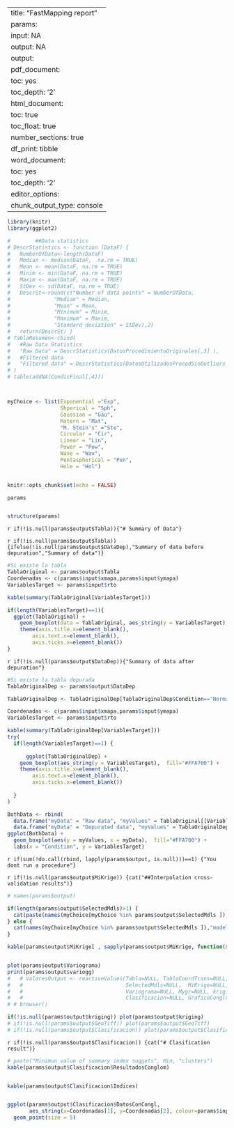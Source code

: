 
---
title: "FastMapping report"
params:
  input: NA
  output: NA
output:
  pdf_document:
    toc: yes
    toc_depth: '2'
  html_document:
    toc: true
    toc_float: true
    number_sections: true
    df_print: tibble
  word_document:
    toc: yes
    toc_depth: '2'
editor_options: 
  chunk_output_type: console
---

```r
library(knitr)
library(ggplot2)

#        ##Data statistics
# DescrStatistics <- function (DataF) {
#   NumberOfData<-length(DataF)
#   Median <- median(DataF,  na.rm = TRUE)
#   Mean <- mean(DataF, na.rm = TRUE) 
#   Minim <- min(DataF, na.rm = TRUE) 
#   Maxim <- max(DataF, na.rm = TRUE) 
#   StDev <- sd(DataF, na.rm = TRUE)
#   DescrSt<-round(c("Number of data points" = NumberOfData,
#              "Median" = Median,
#              "Mean" = Mean,
#              "Minimum" = Minim,
#              "Maximum" = Maxim,
#              "Standard deviation" = StDev),2)
#   return(DescrSt) }
# TablaResumen<-cbind(
#   #Raw Data Statistics
#   "Raw Data" = DescrStatistics(DatosProcedimientoOriginales[,3] ),
#   #Filtered data
#   "Filtered data" = DescrStatistics(DatosUtilizadosProcedSinOutliers_Inlierns[,3])
# )
# table(addNA(CondicFinal[,4]))



myChoice <- list(Exponential ="Exp",
                 Shperical = "Sph",
                 Gaussian = "Gau",
                 Matern = "Mat",
                 "M. Stein's" ="Ste",
                 Circular = "Cir",
                 Linear = "Lin",
                 Power = "Pow",
                 Wave = "Wav",
                 Pentaspherical = "Pen",
                 Hole = "Hol")


knitr::opts_chunk$set(echo = FALSE)
```


```r
params


structure(params)
```


`r if(!is.null(params$output$Tabla)){"# Summary of Data"}`

`r if(!is.null(params$output$Tabla)) {ifelse(!is.null(params$output$DataDep),"Summary of data before depuration","Summary of data")}`

```r
#Si existe la tabla 
TablaOriginal <- params$output$Tabla
Coordenadas <- c(params$input$xmapa,params$input$ymapa)
VariablesTarget <- params$input$rto

kable(summary(TablaOriginal[VariablesTarget]))

if(length(VariablesTarget)==1){
  ggplot(TablaOriginal) +
    geom_boxplot(data = TablaOriginal, aes_string(y = VariablesTarget),  fill="#FFBF00") +
    theme(axis.title.x=element_blank(),
        axis.text.x=element_blank(),
        axis.ticks.x=element_blank())
}

```


`r if(!is.null(params$output$DataDep)){"Summary of data after depuration"}`

```r

#Si existe la tabla depurada
TablaOriginalDep <- params$output$DataDep

TablaOriginalDep <- TablaOriginalDep[TablaOriginalDep$Condition=="NormalPoint",]

Coordenadas <- c(params$input$xmapa,params$input$ymapa)
VariablesTarget <- params$input$rto

kable(summary(TablaOriginalDep[VariablesTarget]))
try(
  if(length(VariablesTarget)==1) {
    
      ggplot(TablaOriginalDep) +
    geom_boxplot(aes_string(y = VariablesTarget),  fill="#FFA700") +
    theme(axis.title.x=element_blank(),
        axis.text.x=element_blank(),
        axis.ticks.x=element_blank())
    
  }
)

```



```r
BothData <- rbind(
  data.frame("myData" = "Raw data", "myValues" = TablaOriginal[[VariablesTarget]]),
  data.frame("myData" = "Depurated data", "myValues" = TablaOriginalDep[[VariablesTarget]]))
ggplot(BothData) +
  geom_boxplot(aes(y = myValues, x = myData),  fill="#FFA700") +
  labs(x = "Condition", y = VariablesTarget)
```


`r if(sum(!do.call(rbind, lapply(params$output, is.null)))==1) {"You dont run a procedure"}`

`r if(!is.null(params$output$MiKrige)) {cat("##Interpolation cross-validation results")}`

```r
# names(params$output)

if(length(params$output$SelectedMdls)>1) {
  cat(paste(names(myChoice[myChoice %in% params$output$SelectedMdls ]), collapse = ", "),"models were adjusted. \n\n\n")
} else {
  cat(names(myChoice[myChoice %in% params$output$SelectedMdls ]),"model were adjusted. \n\n\n")
}

kable(params$output$MiKrige[ , sapply(params$output$MiKrige, function(x) !all(is.na(x))) ])


plot(params$output$Variograma)
print(params$output$variogg)
#   # ValoresOutput <- reactiveValues(Tabla=NULL, TablaCoordTrans=NULL,DataDep=NULL,NombresCol=NULL,
#   #                                 SelectedMdls=NULL,  MiKrige=NULL,
#   #                                 Variograma=NULL, Mygr=NULL, kriging=NULL, GeoTiff=NULL,
#   #                                 Clasificacion=NULL, GraficoConglom=NULL)
# # browser()

if(!is.null(params$output$kriging)) plot(params$output$kriging)
# if(!is.null(params$output$GeoTiff)) plot(params$output$GeoTiff)
# if(!is.null(params$output$Clasificacion)) plot(params$output$Clasificacion)
```



`r if(!is.null(params$output$Clasificacion)) {cat("# Clasification result")} `

```r

# paste("Minimun value of summary index suggets", Min, "clusters")
kable(params$output$Clasificacion$ResultadosConglom)


kable(params$output$Clasificacion$Indices)


ggplot(params$output$Clasificacion$DatosConCongl, 
       aes_string(x=Coordenadas[1], y=Coordenadas[2], colour=params$input$NumClust)) + 
  geom_point(size = 5)


```
